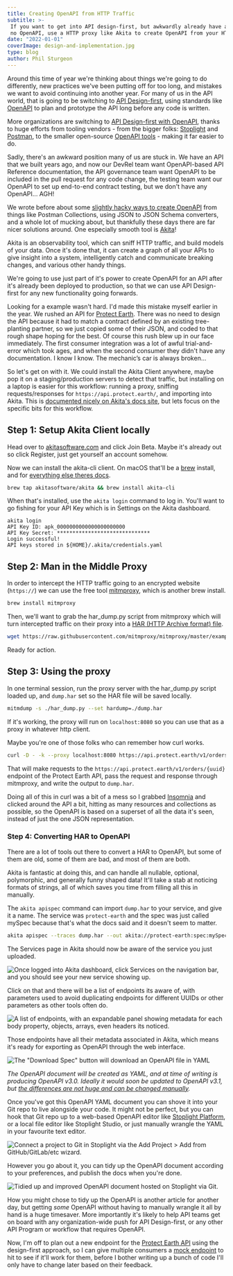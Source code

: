 ```yaml
---
title: Creating OpenAPI from HTTP Traffic
subtitle: >-
 If you want to get into API design-first, but awkwardly already have a bunch of APIs with 
 no OpenAPI, use a HTTP proxy like Akita to create OpenAPI from your HTTP traffic! 
date: "2022-01-01"
coverImage: design-and-implementation.jpg
type: blog
author: Phil Sturgeon
---
```


Around this time of year we're thinking about things we're going to do differently, new practices we've been putting off for too long, and mistakes we want to avoid continuing into another year. For many of us in the API world, that is going to be switching to [API Design-first](/blog/api-design-first-vs-code-first), using standards like [OpenAPI](https://openapis.org/) to plan and prototype the API long before any code is written. 

More organizations are switching to [API Design-first with OpenAPI](https://stoplight.io/case-studies/schneider-electric/), thanks to huge efforts from tooling vendors - from the bigger folks: [Stoplight](https://stoplight.io/) and [Postman](https://postman.com/), to the smaller open-source [OpenAPI tools](https://openapi.tools/) - making it far easier to do. 

Sadly, there's an awkward position many of us are stuck in. We have an API that we built years ago, and now our DevRel team want OpenAPI-based API Reference documentation, the API governance team want OpenAPI to be included in the pull request for any code change, the testing team want our OpenAPI to set up end-to-end  contract testing, but we don't have any OpenAPI... AGH!

We wrote before about some [slightly hacky ways to create OpenAPI](/blog/creating-api-specifications-from-bullst) from things like Postman Collections, using JSON to JSON Schema converters, and a whole lot of mucking about, but thankfully these days there are far nicer solutions around. One especially smooth tool is [Akita](https://www.akitasoftware.com/)! 

Akita is an observability tool, which can sniff HTTP traffic, and build models of your data. Once it's done that, it can create a graph of all your APIs to give insight into a system, intelligently catch and communicate breaking changes, and various other handy things. 

We're going to use just part of it's power to create OpenAPI for an API after it's already been deployed to production, so that we can use API Design-first for any new functionality going forwards. 

Looking for a example wasn't hard. I'd made this mistake myself earlier in the year.  We rushed an API for [Protect Earth](https://www.protect.earth/). There was no need to design the API because it had to match a contract defined by an existing tree-planting partner, so we just copied some of their JSON, and coded to that rough shape hoping for the best. Of course this rush blew up in our face immediately. The first consumer integration was a lot of awful trial-and-error which took ages, and when the second consumer they didn't have any documentation. I know I know. The mechanic’s car is always broken...

So let's get on with it. We could install the Akita Client anywhere, maybe pop it on a staging/production servers to detect that traffic, but installing on a laptop is easier for this workflow: running a proxy, sniffing requests/responses for `https://api.protect.earth/`, and importing into Akita. This is [documented nicely on Akita's docs site](https://docs.akita.software/docs/watch-traffic-with-a-proxy), but lets focus on the specific bits for this workflow.

## Step 1: Setup Akita Client locally

Head over to [akitasoftware.com](https://www.akitasoftware.com/) and click Join Beta. Maybe it's already out so click Register, just get yourself an account somehow. 

Now we can install the akita-cli client. On macOS that'll be a [brew](https://brew.sh/) install, and for [everything else theres docs](https://docs.akita.software/docs/install-akita-client).

``` bash
brew tap akitasoftware/akita && brew install akita-cli
```

When that's installed, use the `akita login` command to log in. You'll want to go fishing for your API Key which is in Settings on the Akita dashboard.

```
akita login
API Key ID: apk_0000000000000000000000
API Key Secret: ******************************
Login successful!
API keys stored in ${HOME}/.akita/credentials.yaml
```

## Step 2: Man in the Middle Proxy

In order to intercept the HTTP traffic going to an encrypted website (`https://`) we can use the free tool [mitmproxy](https://mitmproxy.org), which is another brew install. 

``` bash
brew install mitmproxy
```

Then, we'll want to grab the har_dump.py script from mitmproxy which will turn intercepted traffic on their proxy into a [HAR (HTTP Archive format) file](https://w3c.github.io/web-performance/specs/HAR/Overview.html).

``` bash
wget https://raw.githubusercontent.com/mitmproxy/mitmproxy/master/examples/contrib/har_dump.py
```

Ready for action.

## Step 3: Using the proxy 

In one terminal session, run the proxy server with the har_dump.py script loaded up, and `dump.har` set so the HAR file will be saved locally.

``` bash
mitmdump -s ./har_dump.py --set hardump=./dump.har
```

If it's working, the proxy will run on `localhost:8080` so you can use that as a proxy in whatever http client. 

Maybe you're one of those folks who can remember how curl works. 

``` bash
curl -D - -k --proxy localhost:8080 https://api.protect.earth/v1/orders/c36916f7-7591-47e5-b069-f983b9c0f320
```

That will make requests to the `https://api.protect.earth/v1/orders/{uuid}` endpoint of the Protect Earth API, pass the request and response through mitmproxy, and write the output to `dump.har`.

Doing all of this in curl was a bit of a mess so I grabbed [Insomnia](https://insomnia.rest/) and clicked around the API a bit, hitting as many resources and collections as possible, so the OpenAPI is based on a superset of all the data it's seen, instead of just the one JSON representation. 

### Step 4: Converting HAR to OpenAPI

There are a lot of tools out there to convert a HAR to OpenAPI, but some of them are old, some of them are bad, and most of them are both.

Akita is fantastic at doing this, and can handle all nullable, optional, polymorphic, and generally funny shaped data! It'll take a stab at noticing formats of strings, all of which saves you time from filling all this in manually.

The `akita apispec` command can import `dump.har` to your service, and give it a name. The service was `protect-earth` and the spec was just called mySpec because that's what the docs said and it doesn't seem to matter.

``` bash
akita apispec --traces dump.har --out akita://protect-earth:spec:mySpec
```

The Services page in Akita should now be aware of the service you just uploaded. 

![Once logged into Akita dashboard, click Services on the navigation bar, and you should see your new service showing up.](/images/posts/creating-openapi-from-http-traffic/akita-services.png)

Click on that and there will be a list of endpoints its aware of, with parameters used to avoid duplicating endpoints for different UUIDs or other parameters as other tools often do.

![A list of endpoints, with an expandable panel showing metadata for each body property, objects, arrays, even headers its noticed.](/images/posts/creating-openapi-from-http-traffic/akita-endpoints.png)

Those endpoints have all their metadata associated in Akita, which means it's ready for exporting as OpenAPI through the web interface. 

![The "Download Spec" button will download an OpenAPI file in YAML](/images/posts/creating-openapi-from-http-traffic/akita-export.png)

_The OpenAPI document will be created as YAML, and at time of writing is producing OpenAPI v3.0. Ideally it would soon be updated to OpenAPI v3.1, but [the differences are not huge and can be changed manually](https://www.openapis.org/blog/2021/02/16/migrating-from-openapi-3-0-to-3-1-0)._

Once you've got this OpenAPI YAML document you can shove it into your Git repo to live alongside your code. It might not be perfect, but you can hook that Git repo up to a web-based OpenAPI editor like [Stoplight Platform](https://stoplight.io/welcome/create/), or a local file editor like Stoplight Studio, or just manually wrangle the YAML in your favourite text editor. 

![Connect a project to Git in Stoplight via the Add Project > Add from GitHub/GitLab/etc wizard.](/images/posts/creating-openapi-from-http-traffic/stoplight-git.png)

However you go about it, you can tidy up the OpenAPI document according to your preferences, and publish the docs when you're done.

![Tidied up and improved OpenAPI document hosted on Stoplight via Git.](/images/posts/creating-openapi-from-http-traffic/pretty-docs.png)

How you might chose to tidy up the OpenAPI is another article for another day, but getting _some_ OpenAPI without having to manually wrangle it all by hand is a huge timesaver. More importantly it's likely to help API teams get on board with any organization-wide push for API Design-first, or any other API Program or workflow that requires OpenAPI.

Now, I'm off to plan out a new endpoint for the [Protect Earth API](https://protect-earth.stoplight.io/docs/protect-earth-api/) using the design-first approach, so I can give multiple consumers a [mock endpoint](https://meta.stoplight.io/docs/prism/ZG9jOjk1-http-mocking) to hit to see if it'll work for them, before I bother writing up a bunch of code I'll only have to change later based on their feedback.
